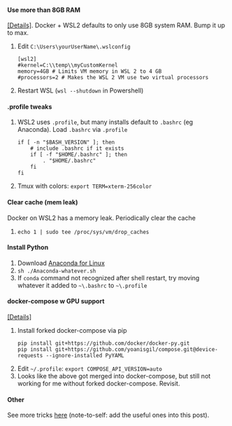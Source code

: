 


#### Use more than 8GB RAM
[[Details]](https://docs.microsoft.com/en-us/windows/wsl/wsl-config#configure-global-options-with-wslconfig). Docker + WSL2 defaults to only use 8GB system RAM. Bump it up to max. 

1. Edit `C:\Users\yourUserName\.wslconfig`
   ```
   [wsl2]
   #kernel=C:\\temp\\myCustomKernel
   memory=4GB # Limits VM memory in WSL 2 to 4 GB
   #processors=2 # Makes the WSL 2 VM use two virtual processors
   ```
1. Restart WSL (`wsl --shutdown` in Powershell)

#### .profile tweaks
1. WSL2 uses `.profile`, but many installs default to `.bashrc` (eg Anaconda). Load `.bashrc` via `.profile`
    ```
    if [ -n "$BASH_VERSION" ]; then
        # include .bashrc if it exists
        if [ -f "$HOME/.bashrc" ]; then
            . "$HOME/.bashrc"
        fi
    fi
    ```
1. Tmux with colors: `export TERM=xterm-256color`

#### Clear cache (mem leak)
Docker on WSL2 has a memory leak. Periodically clear the cache
1. `echo 1 | sudo tee /proc/sys/vm/drop_caches`

#### Install Python
1. Download [Anaconda for Linux](https://www.anaconda.com/products/individual#linux)
1. `sh ./Anaconda-whatever.sh`
1. If `conda` command not recognized after shell restart, try moving whatever it added to `~\.bashrc` to `~\.profile`

#### docker-compose w GPU support
[[Details]](https://github.com/docker/compose/issues/6691#issuecomment-670700674)

1. Install forked docker-compose via pip
    ```
    pip install git+https://github.com/docker/docker-py.git
    pip install git+https://github.com/yoanisgil/compose.git@device-requests --ignore-installed PyYAML
    ```
1. Edit `~/.profile`: `export COMPOSE_API_VERSION=auto`
1. Looks like the above got merged into docker-compose, but still not working for me without forked docker-compose. Revisit.

#### Other
See more tricks [here](https://nickjanetakis.com/blog/setting-up-docker-for-windows-and-wsl-to-work-flawlessly) (note-to-self: add the useful ones into this post). 